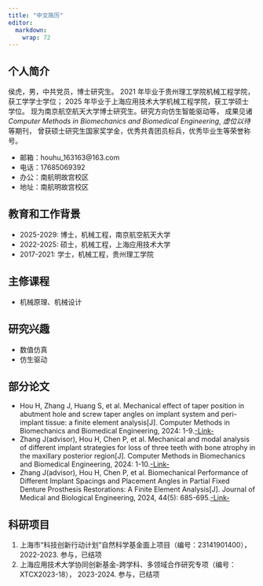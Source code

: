```yaml
---
title: "中文简历"
editor: 
  markdown: 
    wrap: 72
---
```


## 个人简介

侯虎，男，中共党员，博士研究生。
2021 年毕业于贵州理工学院机械工程学院，获工学学士学位；
2025 年毕业于上海应用技术大学机械工程学院，获工学硕士学位。
现为南京航空航天大学博士研究生。研究方向仿生智能驱动等，
成果见诸 *Computer Methods in Biomechanics and Biomedical Engineering*, *虚位以待* 等期刊，
曾获硕士研究生国家奖学金，优秀共青团员标兵，优秀毕业生等荣誉称号。

- 邮箱：houhu_163163@163.com
- 电话：17685069392
- 办公：南航明故宫校区 
- 地址：南航明故宫校区

## 教育和工作背景

- 2025-2029: 博士，机械工程，南京航空航天大学
- 2022-2025: 硕士，机械工程，上海应用技术大学
- 2017-2021: 学士，机械工程，贵州理工学院

## 主修课程

- 机械原理、机械设计

## 研究兴趣

- 数值仿真
- 仿生驱动


## 部分论文

-   Hou H, Zhang J, Huang S, et al. Mechanical effect of taper position in abutment hole and screw taper angles on implant system and peri-implant tissue: a finite element analysis[J]. Computer Methods in Biomechanics and Biomedical Engineering, 2024: 1-9.[-Link-](https://www.tandfonline.com/doi/abs/10.1080/10255842.2024.2423253)
-   Zhang J(advisor), Hou H, Chen P, et al. Mechanical and modal analysis of different implant strategies for loss of three teeth with bone atrophy in the maxillary posterior region[J]. Computer Methods in Biomechanics and Biomedical Engineering, 2024: 1-10.[-Link-](https://www.tandfonline.com/doi/abs/10.1080/10255842.2024.2358363)
-   Zhang J(advisor), Hou H, Chen P, et al. Biomechanical Performance of Different Implant Spacings and Placement Angles in Partial Fixed Denture Prosthesis Restorations: A Finite Element Analysis[J]. Journal of Medical and Biological Engineering, 2024, 44(5): 685-695.[-Link-](https://www.tandfonline.com/doi/abs/10.1080/10255842.2024.2358363)


## 科研项目

1. 上海市“科技创新行动计划”自然科学基金面上项目（编号：23141901400），2022-2023. 参与，已结项
2. 上海应用技术大学协同创新基金-跨学科、多领域合作研究专项（编号：XTCX2023-18）， 2023-2024. 参与，已结项


<!-- ![](https://fig-lianxh.oss-cn-shenzhen.aliyuncs.com/LianxhHome.PNG) -->